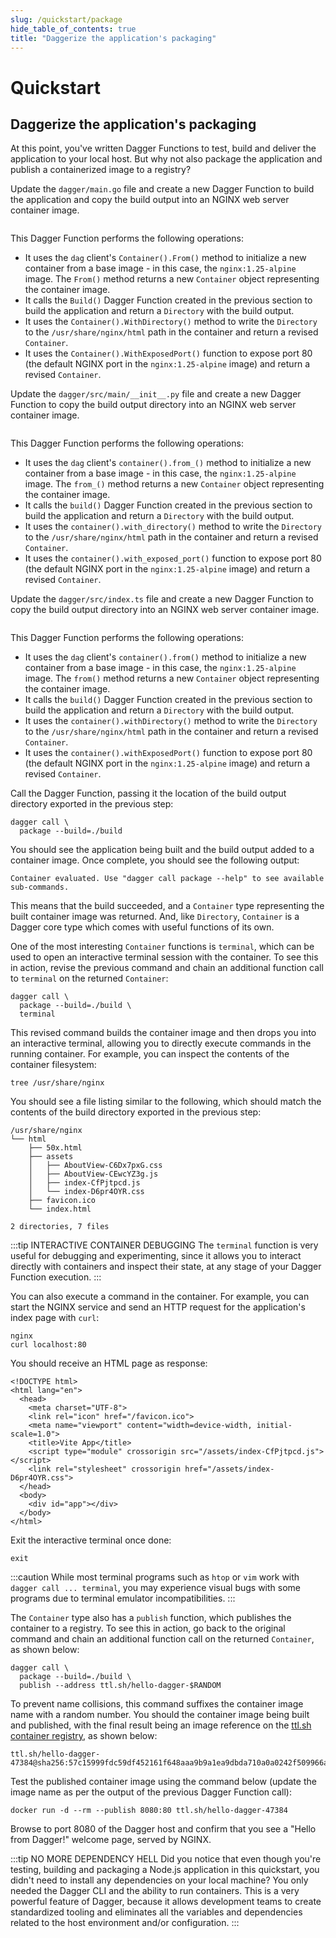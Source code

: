 ```yaml
---
slug: /quickstart/package
hide_table_of_contents: true
title: "Daggerize the application's packaging"
---
```



# Quickstart

## Daggerize the application's packaging

At this point, you've written Dagger Functions to test, build and deliver the application to your local host. But why not also package the application and publish a containerized image to a registry?

<Tabs groupId="language">
<TabItem value="Go">

Update the `dagger/main.go` file and create a new Dagger Function to build the application and copy the build output into an NGINX web server container image.

```go file=./snippets/package/go/main.go
```

This Dagger Function performs the following operations:

- It uses the `dag` client's `Container().From()` method to initialize a new container from a base image - in this case, the `nginx:1.25-alpine` image. The `From()` method returns a new `Container` object representing the container image.
- It calls the `Build()` Dagger Function created in the previous section to build the application and return a `Directory` with the build output.
- It uses the `Container().WithDirectory()` method to write the `Directory` to the `/usr/share/nginx/html` path in the container and return a revised `Container`.
- It uses the `Container().WithExposedPort()` function to expose port 80 (the default NGINX port in the `nginx:1.25-alpine` image) and return a revised `Container`.

</TabItem>
<TabItem value="Python">

Update the `dagger/src/main/__init__.py` file and create a new Dagger Function to copy the build output directory into an NGINX web server container image.

```python file=./snippets/package/python/__init__.py
```

This Dagger Function performs the following operations:

- It uses the `dag` client's `container().from_()` method to initialize a new container from a base image - in this case, the `nginx:1.25-alpine` image. The `from_()` method returns a new `Container` object representing the container image.
- It calls the `build()` Dagger Function created in the previous section to build the application and return a `Directory` with the build output.
- It uses the `container().with_directory()` method to write the `Directory` to the `/usr/share/nginx/html` path in the container and return a revised `Container`.
- It uses the `container().with_exposed_port()` function to expose port 80 (the default NGINX port in the `nginx:1.25-alpine` image) and return a revised `Container`.

</TabItem>
<TabItem value="TypeScript">

Update the `dagger/src/index.ts` file and create a new Dagger Function to copy the build output directory into an NGINX web server container image.

```typescript file=./snippets/package/typescript/index.ts
```

This Dagger Function performs the following operations:

- It uses the `dag` client's `container().from()` method to initialize a new container from a base image - in this case, the `nginx:1.25-alpine` image. The `from()` method returns a new `Container` object representing the container image.
- It calls the `build()` Dagger Function created in the previous section to build the application and return a `Directory` with the build output.
- It uses the `container().withDirectory()` method to write the `Directory` to the `/usr/share/nginx/html` path in the container and return a revised `Container`.
- It uses the `container().withExposedPort()` function to expose port 80 (the default NGINX port in the `nginx:1.25-alpine` image) and return a revised `Container`.

</TabItem>
</Tabs>

Call the Dagger Function, passing it the location of the build output directory exported in the previous step:

```shell
dagger call \
  package --build=./build
```

You should see the application being built and the build output added to a container image. Once complete, you should see the following output:

```
Container evaluated. Use "dagger call package --help" to see available sub-commands.
```

This means that the build succeeded, and a `Container` type representing the built container image was returned. And, like `Directory`, `Container` is a Dagger core type which comes with useful functions of its own.

One of the most interesting `Container` functions is `terminal`, which can be used to open an interactive terminal session with the container. To see this in action, revise the previous command and chain an additional function call to `terminal` on the returned `Container`:

```shell
dagger call \
  package --build=./build \
  terminal
```

This revised command builds the container image and then drops you into an interactive terminal, allowing you to directly execute commands in the running container. For example, you can inspect the contents of the container filesystem:

```shell
tree /usr/share/nginx
```

You should see a file listing similar to the following, which should match the contents of the build directory exported in the previous step:

```
/usr/share/nginx
└── html
    ├── 50x.html
    ├── assets
    │   ├── AboutView-C6Dx7pxG.css
    │   ├── AboutView-CEwcYZ3g.js
    │   ├── index-CfPjtpcd.js
    │   └── index-D6pr4OYR.css
    ├── favicon.ico
    └── index.html

2 directories, 7 files
```

:::tip INTERACTIVE CONTAINER DEBUGGING
The `terminal` function is very useful for debugging and experimenting, since it allows you to interact directly with containers and inspect their state, at any stage of your Dagger Function execution.
:::

You can also execute a command in the container. For example, you can start the NGINX service and send an HTTP request for the application's index page with `curl`:

```shell
nginx
curl localhost:80
```

You should receive an HTML page as response:

```
<!DOCTYPE html>
<html lang="en">
  <head>
    <meta charset="UTF-8">
    <link rel="icon" href="/favicon.ico">
    <meta name="viewport" content="width=device-width, initial-scale=1.0">
    <title>Vite App</title>
    <script type="module" crossorigin src="/assets/index-CfPjtpcd.js"></script>
    <link rel="stylesheet" crossorigin href="/assets/index-D6pr4OYR.css">
  </head>
  <body>
    <div id="app"></div>
  </body>
</html>
```

Exit the interactive terminal once done:

```shell
exit
```

:::caution
While most terminal programs such as `htop` or `vim` work with `dagger call ... terminal`, you may experience visual bugs with some programs due to terminal emulator incompatibilities.
:::

The `Container` type also has a `publish` function, which publishes the container to a registry. To see this in action, go back to the original command and chain an additional function call on the returned `Container`, as shown below:

```shell
dagger call \
  package --build=./build \
  publish --address ttl.sh/hello-dagger-$RANDOM
```

To prevent name collisions, this command suffixes the container image name with a random number. You should the container image being built and published, with the final result being an image reference on the [ttl.sh container registry](https://ttl.sh), as shown below:

```
ttl.sh/hello-dagger-47384@sha256:57c15999fdc59df452161f648aaa9b9a1ea9dbda710a0a0242f509966a286b4b
```

Test the published container image using the command below (update the image name as per the output of the previous Dagger Function call):

```shell
docker run -d --rm --publish 8080:80 ttl.sh/hello-dagger-47384
```

Browse to port 8080 of the Dagger host and confirm that you see a "Hello from Dagger!" welcome page, served by NGINX.

:::tip NO MORE DEPENDENCY HELL
Did you notice that even though you're testing, building and packaging a Node.js application in this quickstart, you didn't need to install any dependencies on your local machine? You only needed the Dagger CLI and the ability to run containers. This is a very powerful feature of Dagger, because it allows development teams to create standardized tooling and eliminates all the variables and dependencies related to the host environment and/or configuration.
:::
